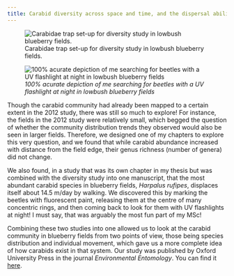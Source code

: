 ```yaml
---
title: Carabid diversity across space and time, and the dispersal ability of *Harpalus rufipes*
---
```


::: {layout-ncol=2}
![Carabidae trap set-up for diversity study in lowbush blueberry fields.](carabid_traps.jpg)

![*100% acurate depiction of me searching for beetles with a UV flashlight at night in lowbush blueberry fields*](uv_beetle_searching.png)
:::

Though the carabid community had already been mapped to a certain extent in the 2012 study, there was still so much to explore! For instance, the fields in the 2012 study were relatively small, which begged the question of whether the community distribution trends they observed would also be seen in larger fields. Therefore, we designed one of my chapters to explore this very question, and we found that while carabid abundance increased with distance from the field edge, their genus richness (number of genera) did not change. 

We also found, in a study that was its own chapter in my thesis but was combined with the diversity study into one manuscript, that the most abundant carabid species in blueberry fields, *Harpalus rufipes*, displaces itself about  14.5 m/day by walking. We discovered this by marking the beetles with fluorescent paint, releasing them at the centre of many concentric rings, and then coming back to look for them with UV flashlights at night! I must say, that was arguably the most fun part of my MSc!

Combining these two studies into one allowed us to look at the carabid community in blueberry fields from two points of view, those being species distribution and individual movement, which gave us a more complete idea of how carabids exist in that system. Our study was published by Oxford University Press in the journal *Environmental Entomology*. You can find it <a href="https://doi.org/10.1093/ee/nvaa047" target="_blank">here</a>.
